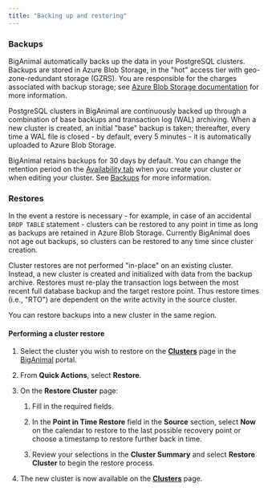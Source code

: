 ```yaml
---
title: "Backing up and restoring"
---
```


### Backups

BigAnimal automatically backs up the data in your PostgreSQL clusters. Backups are stored in Azure Blob Storage, in the "hot" access tier with geo-zone-redundant storage (GZRS). You are responsible for the charges associated with backup storage; see [Azure Blob Storage documentation](https://docs.microsoft.com/en-us/azure/storage/blobs/) for more information.

PostgreSQL clusters in BigAnimal are continuously backed up through a combination of base backups and transaction log (WAL) archiving. When a new cluster is created, an initial "base" backup is taken; thereafter, every time a WAL file is closed - by default, every 5 minutes - it is automatically uploaded to Azure Blob Storage.

BigAnimal retains backups for 30 days by default. You can change the retention period on the [Availability tab](../getting_started/creating_a_cluster/#availability-tab) when you create your cluster or when editing your cluster. See [Backups](../getting_started/creating_a_cluster/#backups) for more information.

### Restores

In the event a restore is necessary - for example, in case of an accidental `DROP TABLE` statement - clusters can be restored to any point in time as long as backups are retained in Azure Blob Storage. Currently BigAnimal does not age out backups, so clusters can be restored to any time since cluster creation.

Cluster restores are not performed "in-place" on an existing cluster. Instead, a new cluster is created and initialized with data from the backup archive. Restores must re-play the transaction logs between the most recent full database backup and the target restore point. Thus restore times (i.e., "RTO") are dependent on the write activity in the source cluster.

You can restore backups into a new cluster in the same region.

#### Performing a cluster restore

1. Select the cluster you wish to restore on the [**Clusters**](https://portal.biganimal.com/clusters) page in the [BigAnimal](https://portal.biganimal.com) portal. 

2. From **Quick Actions**, select **Restore**.

2. On the **Restore Cluster** page: 

    1. Fill in the required fields.

    3. In the **Point in Time Restore** field in the **Source** section, select **Now** on the calendar to restore to the last possible recovery point or choose a timestamp to restore further back in time. 

    4. Review your selections in the **Cluster Summary** and select **Restore Cluster** to begin the restore process.  

5. The new cluster is now available on the [**Clusters**](https://portal.biganimal.com/clusters) page.


